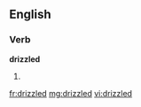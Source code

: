 ==English==

===Verb===
'''drizzled'''

# {{past of|drizzle}}

[[fr:drizzled]]
[[mg:drizzled]]
[[vi:drizzled]]
